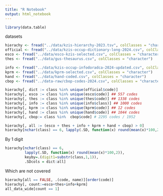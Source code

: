 ```yaml
---
title: "R Notebook"
output: html_notebook
---
```


```r
library(data.table)
```

datasets

```r
hierachy <- fread("../data/kzis-hierarchy-2023.tsv", colClasses = "character", sep = "\t")
official <- fread("../data/kzis-occup-dictionary-long-2024.csv", colClasses = "character")
esco <- fread("../data/esco-kzis-selected.csv", colClasses = "character")
thes <- fread("../data/gus-thesaurus.csv", colClasses = "character")

info <- fread("../data/kzis-occup-infodoradca-2024-updated.csv", colClasses = "character")
kprm <- fread("../data/kprm-selected.csv", colClasses = "character")
hand <- fread("../data/hand-coded.csv", colClasses = "character")
cbop <- fread("../data-raw/cbop-codes-2024.csv", colClasses = "character")

hierachy[, dict := class %in% unique(official$code)]
hierachy[, esco := class %in% unique(esco$code)] ## 557 codes
hierachy[, thes := class %in% unique(thes$code)] ## 1338 codes
hierachy[, info := class %in% unique(info$class)] ## 1000 codes
hierachy[, kprm := class %in% unique(kprm$code)] ## 12 codes
hierachy[, hand := class %in% unique(hand$code)] ## 1044 codes
hierachy[, cbop:= class %in%  cbop$code] # 2295 codes / 1952

hierachy[, all := (esco + thes + info + kprm + hand + cbop) > 0]
hierachy[nchar(class) == 6, lapply(.SD, function(x) round(mean(x)*100,2)), .SDcols = dict:all]
```

By 1 digit

```r
hierachy[nchar(class) == 6, 
         lapply(.SD, function(x) round(mean(x)*100,2)), 
         keyby=.(digit1=substr(class,1,1)),
         .SDcols = dict:all]
```

Which are not covered

```r
hierachy[all == FALSE, .(code, name)][order(code)]
hierachy[, count:=esco+thes+info+kprm]
all_data_wide[count == 1]
```


